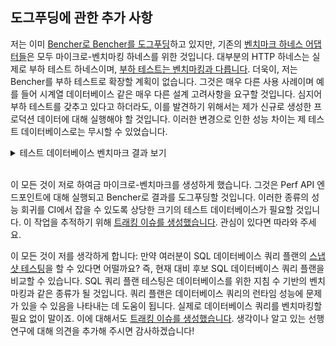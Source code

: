 
## 도그푸딩에 관한 추가 사항

저는 이미 [Bencher로 Bencher를 도그푸딩][bencher perf]하고 있지만, 기존의 [벤치마크 하네스 어댑터들][adapters]은 모두 마이크로-벤치마킹 하네스를 위한 것입니다.
대부분의 HTTP 하네스는 실제로 부하 테스트 하네스이며, [부하 테스트는 벤치마킹과 다릅니다][continuous benchmarking load testing].
더욱이, 저는 Bencher를 부하 테스트로 확장할 계획이 없습니다.
그것은 매우 다른 사용 사례이며 예를 들어 시계열 데이터베이스 같은 매우 다른 설계 고려사항을 요구할 것입니다.
심지어 부하 테스트를 갖추고 있다고 하더라도, 이를 발견하기 위해서는 제가 신규로 생성한 프로덕션 데이터에 대해 실행해야 할 것입니다.
이러한 변경으로 인한 성능 차이는 제 테스트 데이터베이스로는 무시할 수 있었습니다.

<details>
    <summary>테스트 데이터베이스 벤치마크 결과 보기</summary>
    <br />

    변경 전:

    <QueryTimeBefore />

    인덱스 및 머티리얼라이즈드 뷰 변경 후:

    <QueryTimeAfter />
</details>

<br />

이 모든 것이 저로 하여금 마이크로-벤치마크를 생성하게 했습니다.
그것은 Perf API 엔드포인트에 대해 실행되고 Bencher로 결과를 도그푸딩할 것입니다.
이러한 종류의 성능 회귀를 CI에서 잡을 수 있도록 상당한 크기의 테스트 데이터베이스가 필요할 것입니다.
이 작업을 추적하기 위해 [트래킹 이슈를 생성했습니다][github issue 367]. 관심이 있다면 따라와 주세요.

이 모든 것이 저를 생각하게 합니다:
만약 여러분이 SQL 데이터베이스 쿼리 플랜의 [스냅샷 테스팅][snapshot testing]을 할 수 있다면 어떨까요?
즉, 현재 대비 후보 SQL 데이터베이스 쿼리 플랜을 비교할 수 있습니다.
SQL 쿼리 플랜 테스팅은 데이터베이스를 위한 지침 수 기반의 벤치마킹과 같은 종류가 될 것입니다.
쿼리 플랜은 데이터베이스 쿼리의 런타임 성능에 문제가 있을 수 있음을 나타내는 데 도움이 됩니다.
실제로 데이터베이스 쿼리를 벤치마킹할 필요 없이 말이죠.
이에 대해서도 [트래킹 이슈를 생성했습니다][github issue 368].
생각이나 알고 있는 선행 연구에 대해 의견을 추가해 주시면 감사하겠습니다!

[github issue 367]: https://github.com/bencherdev/bencher/issues/367
[github issue 368]: https://github.com/bencherdev/bencher/issues/368

[bencher perf]: /perf/bencher
[adapters]: /ko/docs/explanation/adapters/
[continuous benchmarking load testing]: /ko/docs/explanation/continuous-benchmarking/#continuous-benchmarking-vs-continuous-load-testing
[snapshot testing]: https://en.wikipedia.org/wiki/Software_testing#Output_comparison_testing